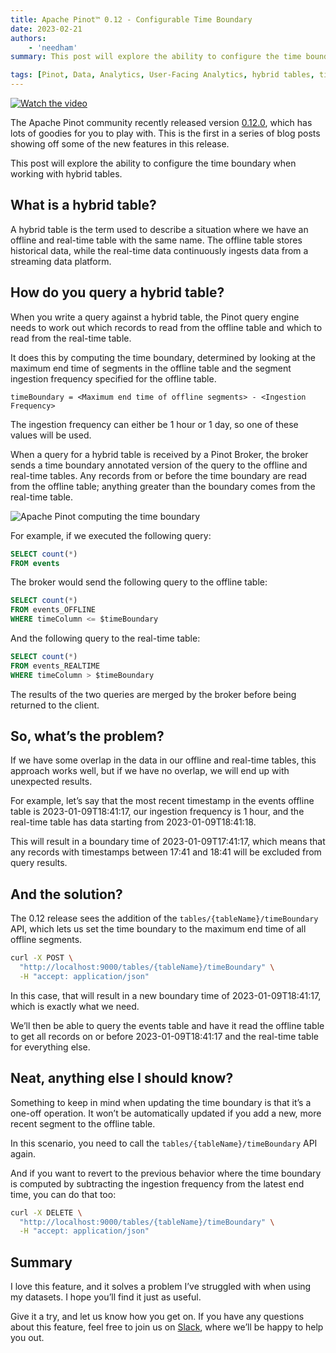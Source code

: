```yaml
---
title: Apache Pinot™ 0.12 - Configurable Time Boundary
date: 2023-02-21
authors:
    - 'needham'
summary: This post will explore the ability to configure the time boundary when working with hybrid tables.

tags: [Pinot, Data, Analytics, User-Facing Analytics, hybrid tables, time boundary]
---
```


[![Watch the video](https://i3.ytimg.com/vi/lB3RaKJ0Hbs/maxresdefault.jpg)](https://youtu.be/lB3RaKJ0Hbs)

The Apache Pinot community recently released version [0.12.0](https://docs.pinot.apache.org/basics/releases/0.12.0), which has lots of goodies for you to play with. This is the first in a series of blog posts showing off some of the new features in this release.

This post will explore the ability to configure the time boundary when working with hybrid tables.

## What is a hybrid table?

A hybrid table is the term used to describe a situation where we have an offline and real-time table with the same name. The offline table stores historical data, while the real-time data continuously ingests data from a streaming data platform.

## How do you query a hybrid table?

When you write a query against a hybrid table, the Pinot query engine needs to work out which records to read from the offline table and which to read from the real-time table.

It does this by computing the time boundary, determined by looking at the maximum end time of segments in the offline table and the segment ingestion frequency specified for the offline table.

```
timeBoundary = <Maximum end time of offline segments> - <Ingestion Frequency>
```

The ingestion frequency can either be 1 hour or 1 day, so one of these values will be used.

When a query for a hybrid table is received by a Pinot Broker, the broker sends a time boundary annotated version of the query to the offline and real-time tables. Any records from or before the time boundary are read from the offline table; anything greater than the boundary comes from the real-time table.

![Apache Pinot computing the time boundary](https://www.datocms-assets.com/75153/1676991003-image2.png 'Apache Pinot computing the time boundary')

For example, if we executed the following query:

```sql
SELECT count(*)
FROM events
```

The broker would send the following query to the offline table:

```sql
SELECT count(*)
FROM events_OFFLINE
WHERE timeColumn <= $timeBoundary
```

And the following query to the real-time table:

```sql
SELECT count(*)
FROM events_REALTIME
WHERE timeColumn > $timeBoundary
```

The results of the two queries are merged by the broker before being returned to the client.

## So, what’s the problem?

If we have some overlap in the data in our offline and real-time tables, this approach works well, but if we have no overlap, we will end up with unexpected results.

For example, let’s say that the most recent timestamp in the events offline table is 2023-01-09T18:41:17, our ingestion frequency is 1 hour, and the real-time table has data starting from 2023-01-09T18:41:18.

This will result in a boundary time of 2023-01-09T17:41:17, which means that any records with timestamps between 17:41 and 18:41 will be excluded from query results.

## And the solution?

The 0.12 release sees the addition of the `tables/{tableName}/timeBoundary` API, which lets us set the time boundary to the maximum end time of all offline segments.

```bash
curl -X POST \
  "http://localhost:9000/tables/{tableName}/timeBoundary" \
  -H "accept: application/json"
```

In this case, that will result in a new boundary time of 2023-01-09T18:41:17, which is exactly what we need.

We’ll then be able to query the events table and have it read the offline table to get all records on or before 2023-01-09T18:41:17 and the real-time table for everything else.

## Neat, anything else I should know?

Something to keep in mind when updating the time boundary is that it’s a one-off operation. It won’t be automatically updated if you add a new, more recent segment to the offline table.

In this scenario, you need to call the `tables/{tableName}/timeBoundary` API again.

And if you want to revert to the previous behavior where the time boundary is computed by subtracting the ingestion frequency from the latest end time, you can do that too:

```bash
curl -X DELETE \
  "http://localhost:9000/tables/{tableName}/timeBoundary" \
  -H "accept: application/json"
```

## Summary

I love this feature, and it solves a problem I’ve struggled with when using my datasets. I hope you’ll find it just as useful.

Give it a try, and let us know how you get on. If you have any questions about this feature, feel free to join us on [Slack](https://stree.ai/slack), where we’ll be happy to help you out.

